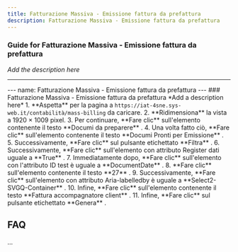 ```yaml
---
title: Fatturazione Massiva - Emissione fattura da prefattura
description: Fatturazione Massiva - Emissione fattura da prefattura
---
```


### Guide for Fatturazione Massiva - Emissione fattura da prefattura

*Add the description here*

___

\--- name: Fatturazione Massiva - Emissione fattura da prefattura --- ### Fatturazione Massiva - Emissione fattura da prefattura \*Add a description here\* 1. \*\*Aspetta\*\* per la pagina a `https://iat-4sne.sys-web.it/contabilità/mass-billing` da caricare. 2. \*\*Ridimensiona\*\* la vista a 1920 × 1009 pixel. 3. Per continuare, \*\*Fare clic\*\* sull'elemento contenente il testo \*\*Documi da preparere\*\* . 4. Una volta fatto ciò, \*\*Fare clic\*\* sull'elemento contenente il testo \*\*Documi Pronti per Emissione\*\* . 5. Successivamente, \*\*Fare clic\*\* sul pulsante etichettato \*\*Filtra\*\* . 6. Successivamente, \*\*Fare clic\*\* sull'elemento con attributo Register dati uguale a \*\*True\*\* . 7. Immediatamente dopo, \*\*Fare clic\*\* sull'elemento con l'attributo ID test è uguale a \*\*DocumentDate\*\* . 8. \*\*Fare clic\*\* sull'elemento contenente il testo \*\*27\*\* . 9. Successivamente, \*\*Fare clic\*\* sull'elemento con attributo Aria-labelledby è uguale a \*\*Select2-SVGQ-Container\*\* . 10. Infine, \*\*Fare clic\*\* sull'elemento contenente il testo \*\*Fattura accompagnatore client\*\* . 11. Infine, \*\*Fare clic\*\* sul pulsante etichettato \*\*Genera\*\* .

FAQ
---

...